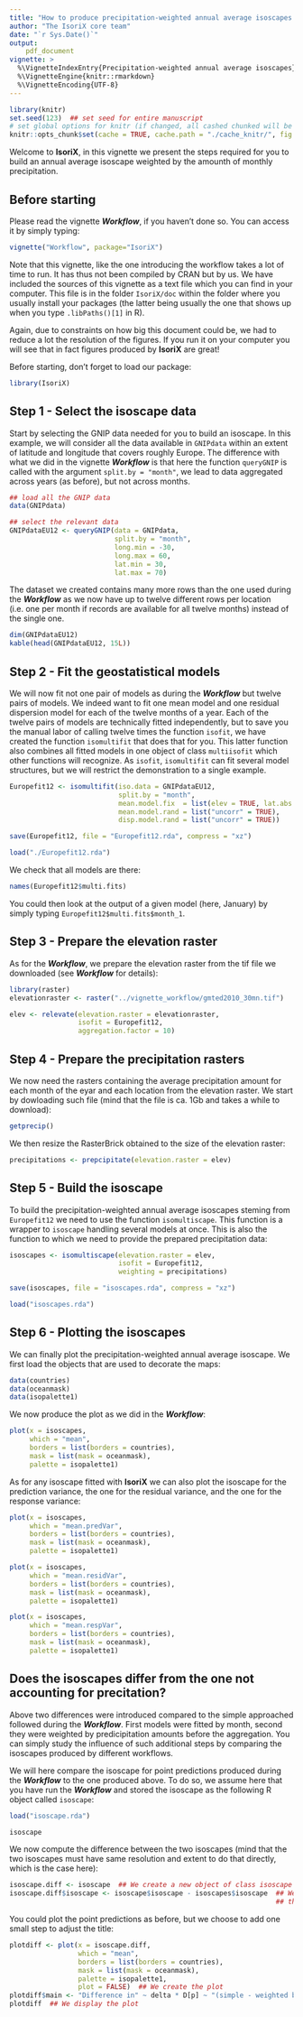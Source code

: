 ```yaml
---
title: "How to produce precipitation-weighted annual average isoscapes in IsoriX?"
author: "The IsoriX core team"
date: "`r Sys.Date()`"
output:
    pdf_document
vignette: >
  %\VignetteIndexEntry{Precipitation-weighted annual average isoscapes}
  %\VignetteEngine{knitr::rmarkdown}
  %\VignetteEncoding{UTF-8}
---
```


```r
library(knitr)
set.seed(123)  ## set seed for entire manuscript
# set global options for knitr (if changed, all cashed chunked will be rerun!)
knitr::opts_chunk$set(cache = TRUE, cache.path = "./cache_knitr/", fig.path = "./fig_knitr/", global.par = TRUE, width = "\\linewidth", fig.align = "center", dev = "CairoPNG", dpi = 500) # use dpi=100 for small pdfs
```

Welcome to __IsoriX__, in this vignette we present the steps required for you to build an annual average isoscape weighted by the amounth of monthly precipitation.

## Before starting

Please read the vignette ___Workflow___, if you haven't done so. You can access it by simply typing:

```r
vignette("Workflow", package="IsoriX")
```

Note that this vignette, like the one introducing the workflow takes a lot of time to run. It has thus not been compiled by CRAN but by us. We have included the sources of this vignette as a text file which you can find in your computer. This file is in the folder `IsoriX/doc` within the folder where you usually install your packages (the latter being usually the one that shows up when you type `.libPaths()[1]` in R).

Again, due to constraints on how big this document could be, we had to reduce a lot the resolution of the figures. If you run it on your computer you will see that in fact figures produced by __IsoriX__ are great!

Before starting, don't forget to load our package:
```r
library(IsoriX)
```


## Step 1 - Select the isoscape data

Start by selecting the GNIP data needed for you to build an isoscape. In this example, we will consider all the data available in `GNIPdata` within an extent of latitude and longitude that covers roughly Europe. The difference with what we did in the vignette ___Workflow___ is that here the function `queryGNIP` is called with the argument `split.by = "month"`, we lead to data aggregated across years (as before), but not across months.

```r
## load all the GNIP data
data(GNIPdata)

## select the relevant data
GNIPdataEU12 <- queryGNIP(data = GNIPdata,
                          split.by = "month",
                          long.min = -30, 
                          long.max = 60,
                          lat.min = 30, 
                          lat.max = 70)
```

The dataset we created contains many more rows than the one used during the ___Workflow___ as we now have up to twelve different rows per location (i.e. one per month if records are available for all twelve months) instead of the single one.

```r
dim(GNIPdataEU12)
kable(head(GNIPdataEU12, 15L))
```


## Step 2 - Fit the geostatistical models

We will now fit not one pair of models as during the ___Workflow___ but twelve pairs of models. We indeed want to fit one mean model and one residual dispersion model for each of the twelve months of a year. Each of the twelve pairs of models are technically fitted independently, but to save you the manual labor of calling twelve times the function `isofit`, we have created the function `isomultifit` that does that for you. This latter function also combines all fitted models in one object of class `multiisofit` which other functions will recognize. As `isofit`, `isomultifit` can fit several model structures, but we will restrict the demonstration to a single example.

```r
Europefit12 <- isomultifit(iso.data = GNIPdataEU12,
                           split.by = "month",
                           mean.model.fix  = list(elev = TRUE, lat.abs = TRUE),
                           mean.model.rand = list("uncorr" = TRUE),
                           disp.model.rand = list("uncorr" = TRUE))
```

```r
save(Europefit12, file = "Europefit12.rda", compress = "xz")
```

```r
load("./Europefit12.rda")
```

We check that all models are there:
```r
names(Europefit12$multi.fits)
```

You could then look at the output of a given model (here, January) by simply typing ```Europefit12$multi.fits$month_1```.


## Step 3 - Prepare the elevation raster

As for the ___Workflow___, we prepare the elevation raster from the tif file we downloaded (see  ___Workflow___ for details):

```r
library(raster)
elevationraster <- raster("../vignette_workflow/gmted2010_30mn.tif")

elev <- relevate(elevation.raster = elevationraster,
                 isofit = Europefit12,
                 aggregation.factor = 10)
```


## Step 4 - Prepare the precipitation rasters

We now need the rasters containing the average precipitation amount for each month of the eyar and each location from the elevation raster.
We start by dowloading such file (mind that the file is ca. 1Gb and takes a while to download):

```r
getprecip()
```

We then resize the RasterBrick obtained to the size of the elevation raster:

```r
precipitations <- prepcipitate(elevation.raster = elev)
```


## Step 5 - Build the isoscape

To build the precipitation-weighted annual average isoscapes steming from `Europefit12` we need to use the function `isomultiscape`. This function is a wrapper to `isoscape` handling several models at once. This is also the function to which we need to provide the prepared precipitation data:

```r
isoscapes <- isomultiscape(elevation.raster = elev,
                           isofit = Europefit12,
                           weighting = precipitations)
```

```r
save(isoscapes, file = "isoscapes.rda", compress = "xz")
```

```r
load("isoscapes.rda")
```

## Step 6 - Plotting the isoscapes

We can finally plot the precipitation-weighted annual average isoscape. We first load the objects that are used to decorate the maps:

```r
data(countries)
data(oceanmask)
data(isopalette1)
```

We now produce the plot as we did in the ___Workflow___:

```r
plot(x = isoscapes,
     which = "mean",
     borders = list(borders = countries),
     mask = list(mask = oceanmask),
     palette = isopalette1)
```

As for any isoscape fitted with __IsoriX__ we can also plot the isoscape for the prediction variance, the one for the residual variance, and the one for the response variance:

```r
plot(x = isoscapes,
     which = "mean.predVar",
     borders = list(borders = countries),
     mask = list(mask = oceanmask),
     palette = isopalette1)
```

```r
plot(x = isoscapes,
     which = "mean.residVar",
     borders = list(borders = countries),
     mask = list(mask = oceanmask),
     palette = isopalette1)
```

```r
plot(x = isoscapes,
     which = "mean.respVar",
     borders = list(borders = countries),
     mask = list(mask = oceanmask),
     palette = isopalette1)
```


## Does the isoscapes differ from the one not accounting for precitation?

Above two differences were introduced compared to the simple approached followed during the ___Workflow___. First models were fitted by month, second they were weighted by predicipitation amounts before the aggregation. You can simply study the influence of such additional steps by comparing the isoscapes produced by different workflows.

We will here compare the isoscape for point predictions produced during the ___Workflow___ to the one produced above. To do so, we assume here that you have run the ___Workflow___ and stored the isoscape as the following R object called `isoscape`:

```r
load("isoscape.rda")
```

```r
isoscape
```

We now compute the difference between the two isoscapes (mind that the two isoscapes must have same resolution and extent to do that directly, which is the case here):

```r
isoscape.diff <- isoscape  ## We create a new object of class isoscape
isoscape.diff$isoscape <- isoscape$isoscape - isoscapes$isoscape  ## We replace the isoscape by 
                                                                  ## the difference in isoscapes
```

You could plot the point predictions as before, but we choose to add one small step to adjust the title:

```r
plotdiff <- plot(x = isoscape.diff,
                 which = "mean",
                 borders = list(borders = countries),
                 mask = list(mask = oceanmask),
                 palette = isopalette1,
                 plot = FALSE)  ## We create the plot
plotdiff$main <- "Difference in" ~ delta * D[p] ~ "(simple - weighted by monthly precipitation amounts)"
plotdiff  ## We display the plot
```



